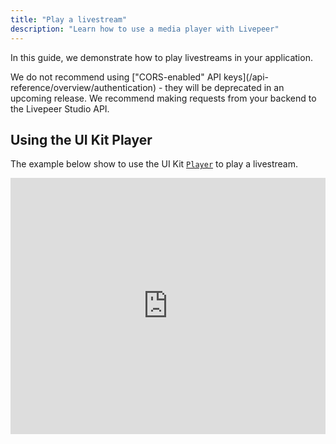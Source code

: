```yaml
---
title: "Play a livestream"
description: "Learn how to use a media player with Livepeer"
---
```


In this guide, we demonstrate how to play livestreams in your application.

<Warning>
  We do not recommend using ["CORS-enabled" API
  keys](/api-reference/overview/authentication) - they will be deprecated in an
  upcoming release. We recommend making requests from your backend to the
  Livepeer Studio API.
</Warning>

## Using the UI Kit Player

The example below show to use the UI Kit [`Player`](/sdks/react/player/Root) to
play a livestream.

<iframe
  src="https://lvpr.tv/?v=f5eese9wwl88k4g8"
  frameborder="0"
  width="100%"
  height="410"
  webkitallowfullscreen
  mozallowfullscreen
  allowfullscreen
/>

### Play Video

This guide assumes you have configured a Livepeer JS SDK client with an API key.
We use the [`Player`](/sdks/react/player/Root) with a `playbackId`, which we
created previously when creating a livestream.

```tsx DemoPlayer.tsx
import { Player } from "@livepeer/react";
import { getSrc } from "@livepeer/react/external";

const playbackId = "f5eese9wwl88k4g8";

// fetch the playback info on the server, using React Server Components
// or regular API routes
export const getPlaybackSource = () => {
  const playbackInfo = await livepeer.playback.get(playbackId);

  const src = getSrc(playbackInfo.playbackInfo);

  return src;
};

export const DemoPlayer = ({ src }: { src: Src[] | null }) => {
  return (
    <Player.Root src={src}>
      <Player.Container>
        <Player.Video title="Live stream" />

        <Player.Controls className="flex items-center justify-center">
          <Player.PlayPauseTrigger className="w-10 h-10">
            <Player.PlayingIndicator asChild matcher={false}>
              <PlayIcon />
            </Player.PlayingIndicator>
            <Player.PlayingIndicator asChild>
              <PauseIcon />
            </Player.PlayingIndicator>
          </Player.PlayPauseTrigger>
        </Player.Controls>
      </Player.Container>
    </Player.Root>
  );
};
```

Check out the [Player docs](/sdks/react/player/Root) for more details on the
video primitives you can use to build custom viewing experiences.

## Using your own player

<Warning>
  Using Livepeer React is the recommended way to play back a livestream - it
  handles WebRTC WHEP playback, fallback to HLS on errors (which may occur with
  WebRTC due to network firewalls, etc), errors from the API, and is composable
  to allow advanced video apps without writing a custom integration. However, if
  you want to use an alternative, you can do so by following the instructions
  below.
</Warning>

### Fetch the playback URL

To play back a livestream in other players, you'll need to fetch the playback
URL(s). By default, all content has an HLS endpoint. HLS is a protocol that
allows you to stream video and audio content over HTTP. Much of the video you
watch on the web is delivered using HLS. Livepeer uses HLS to deliver video and
audio content.

We also support WebRTC WHEP low latency playback - however, ecosystem player
support is limited, as it is a new spec that is rapidly gaining traction.

Below, we show how to fetch playback info in Typescript using the
[playback info API endpoint](/api-reference/playback/get), but we have a similar
interface across all SDKs.

```tsx DemoPlayer.tsx
import { Player } from "@livepeer/react";
import Livepeer from "livepeer";

const livepeer = new Livepeer({
  apiKey: process.env.YOUR_PRIVATE_API_KEY,
});

const playbackId = "f5eese9wwl88k4g8";

// fetch the playback info on the server
const playbackInfo = await livepeer.playback.get(playbackId);

// use the playbackInfo with your player
```

<Info>
  Please note that to play back livestreams inside your application you'll need
  to use a video player component that supports HLS or WebRTC WHEP.
</Info>

### Handling various playback sources

The playback info endpoint can return multiple sources in the response, as
outlined above.

WebRTC URLs for low latency livestream playback _must_ be played back with our
ICE servers, which are used to route traffic in restricted networking
environments. The WebRTC WHEP negotiation will send back these STUN/TURN servers
in the SDP response headers, which can be used in a player.

If there is WebRTC playback available, the API will return a JSON payload
similar to:

```json
{
  "type": "live",
  "meta": {
    "live": 0,
    "source": [
      {
        "hrn": "HLS (TS)",
        "type": "html5/application/vnd.apple.mpegurl",
        "url": "https://livepeercdn.studio/hls/{PLAYBACK_ID}/index.m3u8"
      },
      {
        "hrn": "WebRTC (H264)",
        "type": "html5/video/h264",
        "url": "https://livepeercdn.studio/webrtc/{PLAYBACK_ID}"
      },
      {
        "hrn": "Thumbnail (JPEG)",
        "type": "image/jpeg",
        "url": "https://storage.lp-playback.studio/{ID}/catalyst-recordings-com/hls/{PLAYBACK_ID}/{ID}/source/latest.jpg"
      }
    ]
  }
}
```

There are multiple sources you can choose from, and it is up to you to decide
how you want to prioritize each source for your custom player. See the
[Player docs](/sdks/react/player/Root) for more information on how Livepeer UI
Kit Player handles this.

### Use the playback URL in a player

You can use the playback URL with any video player that supports HLS. Here is a
list of popular players that support HLS:

- [Video.js](https://videojs.com/)
- [Plyr.io](https://plyr.io/)
- [JW Player](https://www.jwplayer.com/html5-video-player/)
- [Bitmovin Player](https://bitmovin.com/video-player/)
- [HLS.js](https://github.com/video-dev/hls.js) (requires custom logic to wire
  to a video element)

Here is an example of how to use the playback URL in video.js player.

```html
<head>
  <link href="https://vjs.zencdn.net/7.20.3/video-js.css" rel="stylesheet" />

  <!-- If you'd like to support IE8 (for Video.js versions prior to v7) -->
  <!-- <script src="https://vjs.zencdn.net/ie8/1.1.2/videojs-ie8.min.js"></script> -->
</head>

<body>
  <video
    id="my-video"
    class="video-js"
    controls
    preload="auto"
    width="640"
    height="264"
    poster="MY_VIDEO_POSTER.jpg"
  >
    <source
      src="https://lp-playback.com/hls/{PLAYBACK_ID}/index.m3u8"
      type="application/x-mpegURL"
    />
  </video>

  <script src="https://vjs.zencdn.net/7.20.3/video.min.js"></script>
</body>
```

## Embeddable Player

Livepeer Studio maintains an embeddable version of the Livepeer Player that is
suitable for iframing.

<Warning>
  If you are using React, consider using Livepeer UI Kit instead.
</Warning>

This is one of the easiest ways to play back a livestream on your website. You
can embed the player by using the below code snippet.

You can replace the `PLAYBACK_ID` with your video's playback id.

```html
<iframe
  src="https://lvpr.tv?v={PLAYBACK_ID}"
  allowfullscreen
  allow="autoplay; encrypted-media; fullscreen; picture-in-picture"
  frameborder="0"
>
</iframe>
```

### Low Latency

In the embeddable player, livestreams will, by default, play back with
low-latency WebRTC. If this does not succeed in playing back (rarely, usually
due to a slow network or connectivity issues), the embeddable player will
automatically fall back to HLS playback. Also, if the stream contains B-frames
(or bidirectional frames, which are common for users streaming with OBS or other
streaming apps), the Player will automatically fall back to HLS, so that
out-of-order frames are not displayed. _This only applies to users who are
playing livestreams._

If you do not want to use WebRTC, you can pass `&lowLatency=false` in the query
string, or if you want _only_ low latency, you can pass `&lowLatency=force`.

<Warning>
  OBS users should be instructed to use the Livepeer Studio stream profile, or
  to manually turn off B-frames in their stream. See our [Stream from
  OBS](/developers/guides/stream-via-obs) docs for more information.
</Warning>

### Clipping

To enable clipping, `&clipLength={seconds}` can be passed, which will allow
viewers to clip livestreams. The length in seconds **must be less than 120
seconds**.

### Constant Playback

The embed supports "constant" playback with `constant=true`, which means that
audio will not be distorted if the playhead falls behind the livestream. This is
usually used for music applications, where audio quality/consistency is more
important than latency.

### Other Configs

You can also override the default `muted` and `autoplay` behavior with
`&muted=false` and/or `&autoplay=false`. These are set to true by default.
Looping can also be set with `&loop=true`.

<iframe
  src="https://lvpr.tv/?v=f5eese9wwl88k4g8"
  frameborder="0"
  width="100%"
  height="410"
  webkitallowfullscreen
  mozallowfullscreen
  allowfullscreen
/>
